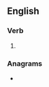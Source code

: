 ==English==

===Verb===
{{head|en|verb form}}

# {{en-past of|boss}}

===Anagrams===
* {{anagrams|en|deboss}}